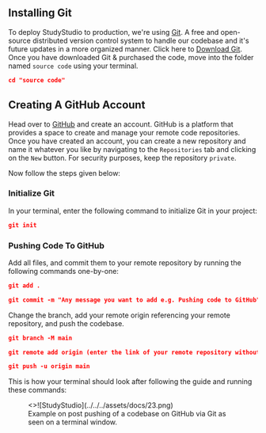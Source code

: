 ## Installing Git

To deploy StudyStudio to production, we're using [Git](https://git-scm.com/). A free and open-source distributed
version control system to handle our codebase and it's future updates in a more organized manner. Click here to
[Download Git](https://git-scm.com/downloads). Once you have downloaded Git & purchased the code, move into the
folder named `source code` using your terminal.

```json filename="Terminal" copy
cd "source code"
```

## Creating A GitHub Account

Head over to [GitHub](https://www.github.com) and create an account. GitHub is a platform that provides a space to
create and manage your remote code repositories. Once you have created an account, you can create a new repository
and name it whatever you like by navigating to the `Repositories` tab and clicking on the `New` button. For security
purposes, keep the repository `private`.

Now follow the steps given below:

 
<Steps>

### Initialize Git

In your terminal, enter the following command to initialize Git in your project:

```json filename="Terminal" copy
git init
```

### Pushing Code To GitHub

Add all files, and commit them to your remote repository by running the following commands one-by-one:

```json filename="Terminal" copy
git add .
```

```json filename="Terminal" copy
git commit -m "Any message you want to add e.g. Pushing code to GitHub"
```

Change the branch, add your remote origin referencing your remote repository, and push the codebase.

```json filename="Terminal" copy
git branch -M main
```

```json filename="Terminal" copy
git remote add origin (enter the link of your remote repository without brackets)
```

```json filename="Terminal" copy
git push -u origin main
```

</Steps>

This is how your terminal should look after following the guide and running these commands:

<figure>
  <>![StudyStudio](../../../assets/docs/23.png)</>
  <figcaption>
    Example on post pushing of a codebase on GitHub via Git as seen on a
    terminal window.
  </figcaption>
</figure>
